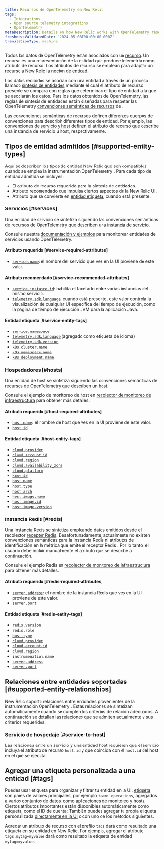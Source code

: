 ```yaml
---
title: Recursos de OpenTelemetry en New Relic
tags:
  - Integrations
  - Open source telemetry integrations
  - OpenTelemetry
metaDescription: Details on how New Relic works with OpenTelemetry resources
freshnessValidatedDate: '2024-05-08T00:00:00.000Z'
translationType: machine
---
```


Todos los datos de OpenTelemetry están asociados con un [recurso](https://opentelemetry.io/docs/concepts/resources). Un recurso es una representación de la entidad que produce telemetría como atributo de recurso. Los atributos de recurso se emplean para adaptar un recurso a New Relic la noción de [entidad](/docs/new-relic-solutions/new-relic-one/core-concepts/what-entity-new-relic).

Los datos recibidos se asocian con una entidad a través de un proceso llamado [síntesis de entidades](/docs/entities/synthesis/) mediante el cual el atributo de recurso presente se compara con reglas que determinan el tipo de entidad a la que se asociarán los datos. Para los datos obtenidos de OpenTelemetry, las reglas de síntesis de entidades están diseñadas para respetar las OpenTelemetry [convenciones semánticas de recursos](https://opentelemetry.io/docs/specs/semconv/resource) de .

Las convenciones semánticas de recursos definen diferentes cuerpos de convenciones para describir diferentes tipos de entidad. Por ejemplo, las convenciones [de servicio](https://opentelemetry.io/docs/specs/semconv/resource/#service) y [host](https://opentelemetry.io/docs/specs/semconv/resource/host/) definen el atributo de recurso que describe una instancia de servicio u host, respectivamente.

## Tipos de entidad admitidos [#supported-entity-types]

Aquí se describen los tipos de entidad New Relic que son compatibles cuando se emplea la instrumentación OpenTelemetry . Para cada tipo de entidad admitida se incluyen:

* El atributo de recurso requerido para la síntesis de entidades.
* Atributo recomendado que impulsa ciertos aspectos de la New Relic UI.
* Atributo que se convierte en [entidad etiqueta](/docs/new-relic-solutions/new-relic-one/core-concepts/use-tags-help-organize-find-your-data/), cuando está presente.

### Servicios [#services]

Una entidad de servicio se sintetiza siguiendo las convenciones semánticas de recursos de OpenTelemetry que describen una [instancia de servicio](https://opentelemetry.io/docs/specs/semconv/resource/#service).

Consulte nuestra [documentación y ejemplos](/docs/more-integrations/open-source-telemetry-integrations/opentelemetry/get-started/opentelemetry-set-up-your-app) para monitorear entidades de servicios usando OpenTelemetry.

#### Atributo requerido [#service-required-attributes]

* [`service.name`](https://opentelemetry.io/docs/specs/semconv/attributes-registry/service): el nombre del servicio que ves en la UI proviene de este valor.

#### Atributo recomendado [#service-recommended-attributes]

* [`service.instance.id`](https://opentelemetry.io/docs/specs/semconv/attributes-registry/service): habilita el facetado entre varias instancias del mismo servicio.
* [`telemetry.sdk.language`](https://opentelemetry.io/docs/specs/semconv/attributes-registry/telemetry): cuando está presente, este valor controla la visualización de cualquier UI específica del tiempo de ejecución, como la página de tiempo de ejecución JVM para la aplicación Java.

#### Entidad etiqueta [#service-entity-tags]

* [`service.namespace`](https://opentelemetry.io/docs/specs/semconv/attributes-registry/service)
* [`telemetry.sdk.language`](https://opentelemetry.io/docs/specs/semconv/attributes-registry/telemetry) (agregado como etiqueta de idioma)
* [`telemetry.sdk.version`](https://opentelemetry.io/docs/specs/semconv/attributes-registry/telemetry)
* [`k8s.cluster.name`](https://opentelemetry.io/docs/specs/semconv/attributes-registry/k8s)
* [`k8s.namespace.name`](https://opentelemetry.io/docs/specs/semconv/attributes-registry/k8s)
* [`k8s.deployment.name`](https://opentelemetry.io/docs/specs/semconv/attributes-registry/k8s)

### Hospedadores [#hosts]

Una entidad de host se sintetiza siguiendo las convenciones semánticas de recursos de OpenTelemetry que describen un [host](https://opentelemetry.io/docs/specs/semconv/resource/host).

Consulte el ejemplo de monitoreo de host en [recolector de monitoreo de infraestructura](/docs/more-integrations/open-source-telemetry-integrations/opentelemetry/get-started/collector-infra-monitoring/opentelemetry-collector-infra-intro/) para obtener más detalles.

#### Atributo requerido [#host-required-attributes]

* [`host.name`](https://opentelemetry.io/docs/specs/semconv/attributes-registry/host): el nombre de host que ves en la UI proviene de este valor.
* [`host.id`](https://opentelemetry.io/docs/specs/semconv/attributes-registry/host)

#### Entidad etiqueta [#host-entity-tags]

* [`cloud.provider`](https://opentelemetry.io/docs/specs/semconv/attributes-registry/cloud)
* [`cloud.account.id`](https://opentelemetry.io/docs/specs/semconv/attributes-registry/cloud)
* [`cloud.region`](https://opentelemetry.io/docs/specs/semconv/attributes-registry/cloud)
* [`cloud.availability_zone`](https://opentelemetry.io/docs/specs/semconv/attributes-registry/cloud)
* [`cloud.platform`](https://opentelemetry.io/docs/specs/semconv/attributes-registry/cloud)
* [`host.id`](https://opentelemetry.io/docs/specs/semconv/attributes-registry/host)
* [`host.name`](https://opentelemetry.io/docs/specs/semconv/attributes-registry/host)
* [`host.type`](https://opentelemetry.io/docs/specs/semconv/attributes-registry/host)
* [`host.arch`](https://opentelemetry.io/docs/specs/semconv/attributes-registry/host)
* [`host.image.name`](https://opentelemetry.io/docs/specs/semconv/attributes-registry/host)
* [`host.image.id`](https://opentelemetry.io/docs/specs/semconv/attributes-registry/host)
* [`host.image.version`](https://opentelemetry.io/docs/specs/semconv/attributes-registry/host)

### Instancia Redis [#redis]

Una instancia Redis se sintetiza empleando datos emitidos desde el recolector [receptor Redis](https://github.com/open-telemetry/opentelemetry-collector-contrib/tree/main/receiver/redisreceiver). Desafortunadamente, actualmente no existen convenciones semánticas para la instancia Redis ni atributos de identificación en la métrica que emite el receptor Redis . Por lo tanto, el usuario debe incluir manualmente el atributo que se describe a continuación.

Consulte el ejemplo Redis en [recolector de monitoreo de infraestructura](/docs/more-integrations/open-source-telemetry-integrations/opentelemetry/get-started/collector-infra-monitoring/opentelemetry-collector-infra-intro/) para obtener más detalles.

#### Atributo requerido [#redis-required-attributes]

* [`server.address`](https://opentelemetry.io/docs/specs/semconv/attributes-registry/server/): el nombre de la instancia Redis que ves en la UI proviene de este valor.
* [`server.port`](https://opentelemetry.io/docs/specs/semconv/attributes-registry/server/)

#### Entidad etiqueta [#redis-entity-tags]

* `redis.version`
* `redis.role`
* [`host.type`](https://opentelemetry.io/docs/specs/semconv/attributes-registry/host)
* [`cloud.provider`](https://opentelemetry.io/docs/specs/semconv/attributes-registry/cloud)
* [`cloud.account.id`](https://opentelemetry.io/docs/specs/semconv/attributes-registry/cloud)
* [`cloud.region`](https://opentelemetry.io/docs/specs/semconv/attributes-registry/cloud)
* `instrumenation.name`
* [`server.address`](https://opentelemetry.io/docs/specs/semconv/attributes-registry/server/)
* [`server.port`](https://opentelemetry.io/docs/specs/semconv/attributes-registry/server/)

## Relaciones entre entidades soportadas [#supported-entity-relationships]

New Relic soporta relaciones entre entidades provenientes de la instrumentación OpenTelemetry . Estas relaciones se sintetizan automáticamente cuando se cumplen los criterios de relación adecuados. A continuación se detallan las relaciones que se admiten actualmente y sus criterios requeridos.

### Servicio de hospedaje [#service-to-host]

Las relaciones entre un servicio y una entidad host requieren que el servicio incluya el atributo de recurso `host.id` y que coincida con el `host.id` del host en el que se ejecuta.

## Agregar una etiqueta personalizada a una entidad [#tags]

Puedes usar etiqueta para organizar y filtrar tu entidad en la UI. [etiqueta](/docs/new-relic-solutions/new-relic-one/core-concepts/use-tags-help-organize-find-your-data/) son pares de valores principales, por ejemplo `team: operations`, agregados a varios conjuntos de datos, como aplicaciones de monitoreo y hosts. Ciertos atributos importantes están disponibles automáticamente como etiqueta, como el ID de cuenta; También puedes agregar tu propia etiqueta personalizada [directamente en la UI](/docs/new-relic-solutions/new-relic-one/core-concepts/use-tags-help-organize-find-your-data/#add-tags) o con uno de los métodos siguientes.

Agregar un atributo de recurso con el prefijo `tags` dará como resultado una etiqueta en su entidad en New Relic. Por ejemplo, agregar el atributo `tags.mytag=myvalue` dará como resultado la etiqueta de entidad `mytag=myvalue`.